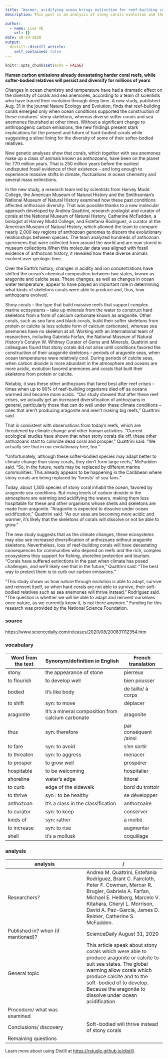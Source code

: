 ```yaml
---
title: "Warmer, acidifying ocean brings extinction for reef-building corals, renewal for relatives"
description: This post is an analysis of stony corals evolution and the adaptation of soft-bodied

author:
  - name: Lise VE
    url: {}
date: 10-24-2020
output:
  distill::distill_article:
    self_contained: false
---
```


```r
knitr::opts_chunk$set(echo = FALSE)
```
**Human carbon emissions already devastating harder coral reefs, while softer-bodied relatives will persist and diversify for millions of years**


Changes in ocean chemistry and temperature have had a dramatic effect on the diversity of corals and sea anemones, according to a team of scientists who have traced their evolution through deep time. A new study, published Aug. 31 in the journal Nature Ecology and Evolution, finds that reef-building corals emerged only when ocean conditions supported the construction of these creatures' stony skeletons, whereas diverse softer corals and sea anemones flourished at other times. Without a significant change to anthropogenic carbon emissions, the new findings present stark implications for the present and future of hard-bodied corals while suggesting a silver lining for the diversity of some of their softer-bodied relatives.

New genetic analyses show that corals, which together with sea anemones make up a class of animals known as anthozoans, have been on the planet for 770 million years. That is 250 million years before the earliest undisputed fossil evidence of their existence -- and long enough to experience massive shifts in climate, fluctuations in ocean chemistry and several mass extinctions.

In the new study, a research team led by scientists from Harvey Mudd College, the American Museum of Natural History and the Smithsonian's National Museum of Natural History examined how these past conditions affected anthozoan diversity. That was possible thanks to a new molecular approach developed by Andrea Quattrini, research zoologist and curator of corals at the National Museum of Natural History, Catherine McFadden, a biologist at Harvey Mudd College, and Estefanía Rodríguez, a curator at the American Museum of Natural History, which allowed the team to compare nearly 2,000 key regions of anthozoan genomes to discern the evolutionary relationships between species. The team analyzed hundreds of anthozoan specimens that were collected from around the world and are now stored in museum collections.When this molecular data was aligned with fossil evidence of anthozoan history, it revealed how these diverse animals evolved over geologic time.

Over the Earth's history, changes in acidity and ion concentrations have shifted the ocean's chemical composition between two states, known as aragonite and calcite seas. These changes, as well as changes in ocean water temperature, appear to have played an important role in determining what kinds of skeletons corals were able to produce and, thus, how anthozoans evolved.

Stony corals -- the type that build massive reefs that support complex marine ecosystems -- take up minerals from the water to construct hard skeletons from a form of calcium carbonate known as aragonite. Other corals, such as sea fans and black corals, build their softer skeletons from protein or calcite (a less soluble form of calcium carbonate), whereas sea anemones have no skeleton at all.
Working with an international team of researchers, including Gabriela Farfan, the National Museum of Natural History's Coralyn W. Whitney Curator of Gems and Minerals, Quattrini and colleagues found that stony corals did not arise until conditions favored the construction of their aragonite skeletons -- periods of aragonite seas, when ocean temperatures were relatively cool. During periods of calcite seas, when carbon dioxide is more abundant in the atmosphere and oceans are more acidic, evolution favored anemones and corals that built their skeletons from protein or calcite.

Notably, it was these other anthozoans that fared best after reef crises -- times when up to 90% of reef-building organisms died off as oceans warmed and became more acidic. "Our study showed that after these reef crises, we actually get an increased diversification of anthozoans in general, particularly those that can do well under these climate conditions -- ones that aren't producing aragonite and aren't making big reefs," Quattrini said.

That is consistent with observations from today's reefs, which are threatened by climate change and other human activities. "Current ecological studies have shown that when stony corals die off, these other anthozoans start to colonize dead coral and prosper," Quattrini said. "We actually see that in our evolutionary tree, too."

"Unfortunately, although these softer-bodied species may adapt better to climate change than stony corals, they don't form large reefs," McFadden said. "So, in the future, reefs may be replaced by different marine communities. This already appears to be happening in the Caribbean where stony corals are being replaced by 'forests' of sea fans."

Today, about 1,300 species of stony coral inhabit the ocean, favored by aragonite sea conditions. But rising levels of carbon dioxide in the atmosphere are warming and acidifying the waters, making them less hospitable for these and other organisms whose shells and skeletons are made from aragonite. "Aragonite is expected to dissolve under ocean acidification," Quattrini said. "As our seas are becoming more acidic and warmer, it's likely that the skeletons of corals will dissolve or not be able to grow."

The new study suggests that as the climate changes, these ecosystems may also see increased diversification of anthozoans without aragonite skeletons. Nevertheless, loss of reef-building corals will have devastating consequences for communities who depend on reefs and the rich, complex ecosystems they support for fishing, shoreline protection and tourism. "Corals have suffered extinctions in the past when climate has posed challenges, and we'll likely see that in the future," Quattrini said. "The best way to protect them is to curb our carbon emissions."

"This study shows us how nature through evolution is able to adapt, survive and reinvent itself, so when hard corals are not able to survive, their soft-bodied relatives such as sea anemones will thrive instead," Rodríguez said. "The question is whether we will be able to adapt and reinvent ourselves once nature, as we currently know it, is not there anymore."
Funding for this research was provided by the National Science Foundation.

### source 
https://www.sciencedaily.com/releases/2020/08/200831112354.htm

### vocabulary 
|Word from the text|Synonym/definition in English|French translation|
| --- | --- | --- |
|stony|the appearance of stone|pierreux |
|to flourish|to develop well|bien pousser|
|bodied|it's like body|de taille/ à corps|
|to shift|syn: to move|déplacer|
|aragonite|It’s a mineral composition from calcium carbonate|aragonite|
|thus|syn: therefore|par conséquent /ainsi|
|to fare|syn: to avoid|s'en sortir|
|to threaten|syn: to aggress|menacer|
|to prosper|to grow well|prospérer|
|hospitable|to be welcoming|hospitalier|
|shoreline|water's edge|littoral|
|to curb|edge of the sidewalk|bord du trottoir|
|to thrive|syn : to be healthy|se développer|
|anthozoan|it's a class in the classification|anthozoaire|
|to curator|syn: to keep|conserver|
|kinds of|syn: rather|à moitié|
|to increase|syn: to rise |augmenter|
|shell|it's a mollusk|coquillage|

### analysis
|analysis|/     |
| --- | --- |
|Researchers?|Andrea M. Quattrini, Estefanía Rodríguez, Brant C. Faircloth, Peter F. Cowman, Mercer R. Brugler, Gabriela A. Farfan, Michael E. Hellberg, Marcelo V. Kitahara, Cheryl L. Morrison, David A. Paz-García, James D. Reimer, Catherine S. McFadden.|
|Published in? when (if mentioned)?|ScienceDaily August 31, 2020|
|General topic|This article speak about  stony corals which were able to produce aragonite or calcite to suit sea states. The global warming allow corals which produce calcite and to the soft-bodied of to develop. Because the aragonite to dissolve under ocean acidification|
|Procedure/ what was examined|     |
|Conclusions/ discovery|Soft-bodied will thrive instead of stony corals|
|Remaining questions|     |

Learn more about using Distill at <https://rstudio.github.io/distill>.

